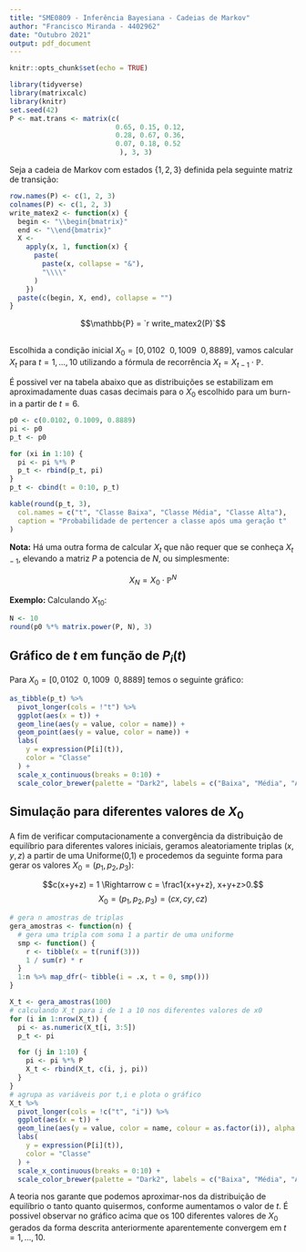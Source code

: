 ```yaml
---
title: "SME0809 - Inferência Bayesiana - Cadeias de Markov"
author: "Francisco Miranda - 4402962"
date: "Outubro 2021"
output: pdf_document
---
```

```r
knitr::opts_chunk$set(echo = TRUE)
```
```r
library(tidyverse)
library(matrixcalc)
library(knitr)
set.seed(42)
P <- mat.trans <- matrix(c(
                          0.65, 0.15, 0.12,
                          0.28, 0.67, 0.36,
                          0.07, 0.18, 0.52
                           ), 3, 3)
```

Seja a cadeia de Markov com estados $\{1, 2, 3\}$ definida pela seguinte matriz de transição:

```r
row.names(P) <- c(1, 2, 3)
colnames(P) <- c(1, 2, 3)
write_matex2 <- function(x) {
  begin <- "\\begin{bmatrix}"
  end <- "\\end{bmatrix}"
  X <-
    apply(x, 1, function(x) {
      paste(
        paste(x, collapse = "&"),
        "\\\\"
      )
    })
  paste(c(begin, X, end), collapse = "")
}
```

$$\mathbb{P} =  `r write_matex2(P)`$$

## 

Escolhida a condição inicial $X_0 = [0,0102\ \  0,1009\ \ 0,8889]$, vamos calcular $X_t$ para $t = 1,...,10$ utilizando a fórmula de recorrência $X_{t} = X_{t-1} \cdot \mathbb{P}$.

É possivel ver na tabela abaixo que as distribuições se estabilizam em aproximadamente duas casas decimais para o $X_0$ escolhido para um burn-in a partir de $t = 6$.

```r
p0 <- c(0.0102, 0.1009, 0.8889)
pi <- p0
p_t <- p0

for (xi in 1:10) {
  pi <- pi %*% P
  p_t <- rbind(p_t, pi)
}
p_t <- cbind(t = 0:10, p_t)

kable(round(p_t, 3),
  col.names = c("t", "Classe Baixa", "Classe Média", "Classe Alta"),
  caption = "Probabilidade de pertencer a classe após uma geração t"
)
```

**Nota:** Há uma outra forma de calcular $X_t$ que não requer que se conheça $X_{t-1}$, elevando a matriz $P$ a potencia de $N$, ou simplesmente:

$$X_N = X_0 \cdot\mathbb{P}^N $$

**Exemplo: ** Calculando $X_{10}$:
```r
N <- 10
round(p0 %*% matrix.power(P, N), 3)
```

## Gráfico de $t$ em função de $P_i(t)$

Para $X_0 = [0,0102\ \  0,1009\ \ 0,8889]$ temos o seguinte gráfico:

```r
as_tibble(p_t) %>%
  pivot_longer(cols = !"t") %>%
  ggplot(aes(x = t)) +
  geom_line(aes(y = value, color = name)) +
  geom_point(aes(y = value, color = name)) +
  labs(
    y = expression(P[i](t)),
    color = "Classe"
  ) +
  scale_x_continuous(breaks = 0:10) +
  scale_color_brewer(palette = "Dark2", labels = c("Baixa", "Média", "Alta"))
```


## Simulação para diferentes valores de $X_0$

A fim de verificar computacionamente a convergência da distribuição de equilíbrio para diferentes valores iniciais, geramos aleatoriamente triplas  $(x,y,z)$ a partir de uma Uniforme(0,1) e procedemos da seguinte forma para gerar os valores $X_0 = (p_1,p_2,p_3)$:

$$c(x+y+z) = 1 \Rightarrow c = \frac1{x+y+z}, x+y+z>0.$$
$$X_0 = (p_1,p_2,p_3) = (cx, cy, cz)$$
```r
# gera n amostras de triplas
gera_amostras <- function(n) {
  # gera uma tripla com soma 1 a partir de uma uniforme
  smp <- function() {
    r <- tibble(x = t(runif(3)))
    1 / sum(r) * r
  }
  1:n %>% map_dfr(~ tibble(i = .x, t = 0, smp()))
}

X_t <- gera_amostras(100)
# calculando X_t para i de 1 a 10 nos diferentes valores de x0
for (i in 1:nrow(X_t)) {
  pi <- as.numeric(X_t[i, 3:5])
  p_t <- pi

  for (j in 1:10) {
    pi <- pi %*% P
    X_t <- rbind(X_t, c(i, j, pi))
  }
}
# agrupa as variáveis por t,i e plota o gráfico
X_t %>%
  pivot_longer(cols = !c("t", "i")) %>%
  ggplot(aes(x = t)) +
  geom_line(aes(y = value, color = name, colour = as.factor(i)), alpha = 0.4) +
  labs(
    y = expression(P[i](t)),
    color = "Classe"
  ) +
  scale_x_continuous(breaks = 0:10) +
  scale_color_brewer(palette = "Dark2", labels = c("Baixa", "Média", "Alta"))
```


A teoria nos garante que podemos aproximar-nos da distribuição de equilíbrio o tanto quanto quisermos, conforme aumentamos o valor de $t$. É possivel observar no gráfico acima que os 100 diferentes valores de $X_0$ gerados da forma descrita anteriormente aparentemente convergem em $t = 1, ...,10$. 